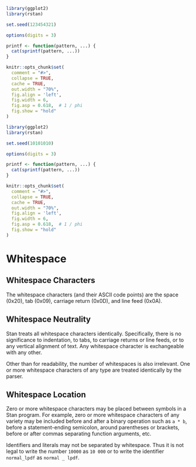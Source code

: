 ```r
library(ggplot2)
library(rstan)

set.seed(123454321)

options(digits = 3)

printf <- function(pattern, ...) {
  cat(sprintf(pattern, ...))
}

knitr::opts_chunk$set(
  comment = "#>",
  collapse = TRUE,
  cache = TRUE,
  out.width = "70%",
  fig.align = 'left',
  fig.width = 6,
  fig.asp = 0.618,  # 1 / phi
  fig.show = "hold"
)
```
```r
library(ggplot2)
library(rstan)

set.seed(10101010)

options(digits = 3)

printf <- function(pattern, ...) {
  cat(sprintf(pattern, ...))
}

knitr::opts_chunk$set(
  comment = "#>",
  collapse = TRUE,
  cache = TRUE,
  out.width = "70%",
  fig.align = 'left',
  fig.width = 6,
  fig.asp = 0.618,  # 1 / phi
  fig.show = "hold"
)
```
# Whitespace 

## Whitespace Characters 

The whitespace characters (and their ASCII code points) are the space
(0x20), tab (0x09), carriage return (0x0D), and line feed (0x0A).

## Whitespace Neutrality 

Stan treats all whitespace characters identically.  Specifically,
there is no significance to indentation, to tabs, to carriage returns
or line feeds, or to any vertical alignment of text.  Any whitespace
character is exchangeable with any other.  

Other than for readability, the number of whitespaces is also
irrelevant.  One or more whitespace characters of any type are
treated identically by the parser.


## Whitespace Location 

Zero or more whitespace characters may be placed between symbols in a
Stan program.  For example, zero or more whitespace characters of any
variety may be included before and after a binary operation such as
`a * b`, before a statement-ending semicolon, around parentheses
or brackets, before or after commas separating function arguments,
etc.

Identifiers and literals may not be separated by whitespace.  Thus it
is not legal to write the number `10000` as `10 000` or to
write the identifier `normal_lpdf` as `normal _ lpdf`.
